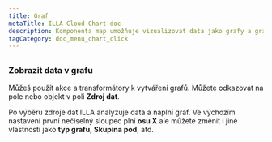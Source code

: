 ```yaml
---
title: Graf
metaTitle: ILLA Cloud Chart doc
description: Komponenta map umožňuje vizualizovat data jako grafy a grafy. Je postaven pomocí Chart.js.
tagCategory: doc_menu_chart_click
---
```


## <Heading hidden>Graf</Heading>

### Zobrazit data v grafu

Můžeš použít akce a transformátory k vytváření grafů. Můžete odkazovat na pole nebo objekt v poli **Zdroj dat**. 

Po výběru zdroje dat ILLA analyzuje data a naplní graf. Ve výchozím nastavení první nečíselný sloupec plní **osu X** ale můžete změnit i jiné vlastnosti jako **typ grafu**, **Skupina pod**, atd.

<img src='https://cdn.illacloud.com/official-website/img/docs/assemble/chart1.png' alt="" />

<img src='https://cdn.illacloud.com/official-website/img/docs/assemble/chart2.png' alt="" />
